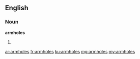 ==English==

===Noun===
'''armholes'''

# {{plural of|armhole}}

[[ar:armholes]]
[[fr:armholes]]
[[ku:armholes]]
[[mg:armholes]]
[[my:armholes]]